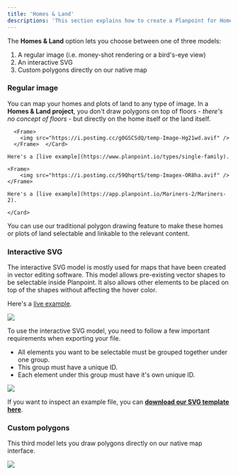 ```yaml
---
title: 'Homes & Land'
descriptions: 'This section explains how to create a Planpoint for Homes & Land.'
---
```


The **Homes & Land** option lets you choose between one of three models:

1. A regular image (i.e. money-shot rendering or a bird's-eye view)
2. An interactive SVG
3. Custom polygons directly on our native map

### Regular image

You can map your homes and plots of land to any type of image. In a **Homes & Land project**, you don't draw polygons on top of floors - _there's no concept of floors_ - but directly on the home itself or the land itself.

<CardGroup cols={2}>
  <Card title="Example money-shot">

      <Frame>
        <img src="https://i.postimg.cc/g0GSCSdQ/temp-Image-Hg21wd.avif" />
      </Frame>  </Card>

    Here's a [live example](https://www.planpoint.io/types/single-family).

  <Card title="Example bird's-eye view">

    <Frame>
        <img src="https://i.postimg.cc/59QhqrtS/temp-Imagex-OR8ha.avif" />
    </Frame>

    Here's a [live example](https://app.planpoint.io/Mariners-2/Mariners-2).

    </Card>
</CardGroup>

You can use our traditional polygon drawing feature to make these homes or plots of land selectable and linkable to the relevant content.

### Interactive SVG

The interactive SVG model is mostly used for maps that have been created in vector editing software. This model allows pre-existing vector shapes to be selectable inside Planpoint. It also allows other elements to be placed on top of the shapes without affecting the hover color.

Here's a [live example](https://app.planpoint.io/Mariners3/Mariners).

<Frame>
  <img src="https://i.postimg.cc/dtqzPVB4/temp-Image6dfyw-M.avif" />
</Frame>

To use the interactive SVG model, you need to follow a few important requirements when exporting your file.

- All elements you want to be selectable must be grouped together under one group.
- This group must have a unique ID.
- Each element under this group must have it's own unique ID.

<Frame>
  <img src="https://i.postimg.cc/MTQQdwNS/temp-Imageafr-PIz.avif" />
</Frame>

<Note>If you want to inspect an example file, you can **[download our SVG template here](https://svgshare.com/i/14Pw.svg)**.</Note>

### Custom polygons

This third model lets you draw polygons directly on our native map interface.

<Frame>
  <img src="https://i.postimg.cc/856fSJv3/temp-Image-TC52-ZD.avif" />
</Frame>
